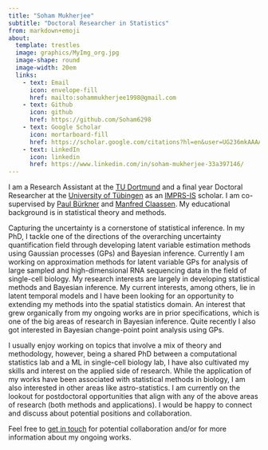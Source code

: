 ```yaml
---
title: "Soham Mukherjee"
subtitle: "Doctoral Researcher in Statistics"
from: markdown+emoji
about: 
  template: trestles
  image: graphics/MyImg_org.jpg
  image-shape: round
  image-width: 20em
  links:
    - text: Email
      icon: envelope-fill
      href: mailto:sohammukherjee1998@gmail.com
    - text: Github
      icon: github
      href: https://github.com/Soham6298
    - text: Google Scholar
      icon: mortarboard-fill
      href: https://scholar.google.com/citations?hl=en&user=UG236mkAAAAJ
    - text: LinkedIn
      icon: linkedin
      href: https://www.linkedin.com/in/soham-mukherjee-33a397146/
---
```

I am a Research Assistant at the [TU Dortmund](https://www.tu-dortmund.de/) and a final year Doctoral Researcher at the [University of Tübingen](https://uni-tuebingen.de/en/) as an [IMPRS-IS](https://imprs.is.mpg.de/) scholar. I am co-supervised by [Paul Bürkner](https://paulbuerkner.com/) and [Manfred Claassen](https://claassenlab.github.io/). My educational background is in statistical theory and methods. 

Capturing the uncertainty is a cornerstone of statistical inference. In my PhD, I tackle one of the directions of the overarching uncertainty quantification field through developing latent variable estimation methods using Gaussian processes (GPs) and Bayesian inference. Currently I am working on approximation methods for latent variable GPs for analysis of large sampled and high-dimensional RNA sequencing data in the field of single-cell biology. My research interests are largely in developing statistical methods and Bayesian inference. My current interests, among others, lie in latent temporal models and I have been looking for an opportunity to extending my methods into the spatial statistics domain. An interest that grew organically from my ongoing works are in prior specifications, which is one of the big areas of research in Bayesian inference. Quite recently I also got interested in Bayesian change-point point analysis using GPs. 

I usually enjoy working on topics that involve a mix of theory and methodology, however, being a shared PhD between a computational statistics lab and a ML in single-cell biology lab, I have also cultivated my skills and interest on the applied side of research. While the application of my works have been associated with statistical methods in biology, I am also interested in other areas like astro-statistics. I am currently on the lookout for postdoctoral opportunities that align with any of the above areas of research (both methods and applications). I would be happy to connect and discuss about potential positions and collaboration.

Feel free to [get in touch](mailto:sohammukherjee1998@gmail.com:) for potential collaboration and/or for more information about my ongoing works.



